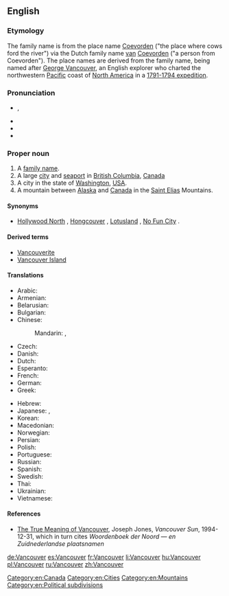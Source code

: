 ==English==

===Etymology===
The family name is from the {{etyl|nl}} place name [[Coevorden]] ("the place where cows ford the river") via the Dutch family name [[van]] [[Coevorden]] ("a person from Coevorden").  The place names are derived from the family name, being named after [[w:George Vancouver|George Vancouver]], an English explorer who charted the northwestern [[Pacific]] coast of [[North America]] in a [[w:Vancouver Expedition|1791-1794 expedition]].

===Pronunciation===
* {{IPA|/væŋˈkuː.vɚ/|/vænˈkuː.vɚ/}}, {{X-SAMPA|/v{N"ku:.v@`/|/v{n"ku:.v@`/}}
* {{audio|En-ca-Vancouver.ogg|Vancouver (Canadian)}}
* {{audio|en-us-Vancouver.ogg|Vancouver (US)}}
* {{rhymes|uːvə(r)}}

===Proper noun===
{{wikipedia|Vancouver|Vancouver, British Columbia}}
{{wikipedia|Vancouver, Washington}}
{{en-proper noun}}

# A [[family name]].
# A large [[city]] and [[seaport]] in [[British Columbia]], [[Canada]]
# A city in the state of [[Washington]], [[USA]].
# A mountain between [[Alaska]] and [[Canada]] in the [[Saint Elias]] Mountains.

====Synonyms====
* {{sense|Canadian city}} [[Hollywood North]] {{qualifier|informal}}, [[Hongcouver]] {{qualifier|informal|somewhat derogatory}}, [[Lotusland]] {{qualifier|informal}}, [[No Fun City]] {{qualifier|informal|usually pejorative}}.

====Derived terms====
* [[Vancouverite]]
* [[Vancouver Island]]

====Translations====
{{trans-top|city}}
* Arabic: {{t-|ar|فانكوفر|m|tr=fankuufar}}
* Armenian: {{t-|hy|Վանկուվեր|tr=Vankuver}}
* Belarusian: {{t-|be|Ванкувер|m|tr=Vankúver|xs=Belarusian}}
* Bulgarian: {{t-|bg|Ванкувър|m|tr=Vankúvǎr}}
* Chinese:
*: Mandarin: {{t-|cmn|溫哥華|sc=Hani}}, {{t-|cmn|温哥华|tr=Wēngēhuá|sc=Hani}}
* Czech: {{t-|cs|Vancouver|m}}
* Danish: {{t-|da|Vancouver}}
* Dutch: {{t-|nl|Vancouver}}
* Esperanto: {{t-|eo|Vankuvero|xs=Esperanto}}
* French: {{t+|fr|Vancouver}}
* German: {{t+|de|Vancouver}}
* Greek: {{t-|el|Βανκούβερ|tr=Vankoúver}}
{{trans-mid}}
* Hebrew: {{t-|he|ונקובר}}
* Japanese: {{t-|ja|ヴァンクーヴァー|tr=Vankūvā}}, {{t-|ja|バンクーバー|tr=Bankūbā}}
* Korean: {{t-|ko|밴쿠버|tr=baenkubeo|sc=Hang}}
* Macedonian: {{t|mk|Ванкувер|m|tr=Vankúver|sc=Cyrl}}
* Norwegian: {{t-|no|Vancouver}}
* Persian: {{t-|fa|ونکوور|tr=Vankuver|xs=Persian}}
* Polish: {{t+|pl|Vancouver}}
* Portuguese: {{t-|pt|Vancouver}}
* Russian: {{t-|ru|Ванкувер|m|tr=Vankúver}}
* Spanish: {{t+|es|Vancouver}}
* Swedish: {{t-|sv|Vancouver}}
* Thai: {{t-|th|แวนคูเวอร์|tr=waenkoower}}
* Ukrainian: {{t-|uk|Ванкувер|m|tr=Vankúver|xs=Ukrainian}}
* Vietnamese: {{t-|vi|Vancouver|xs=Vietnamese}}
{{trans-bottom}}

====References====
* [http://www.library.ubc.ca./jones/vanety.html The True Meaning of Vancouver], Joseph Jones, ''Vancouver Sun'', 1994-12-31, which in turn cites ''Woordenboek der Noord &mdash; en Zuidnederlandse plaatsnamen''

[[Category:en:Canada]]
[[Category:en:Cities]]
[[Category:en:Mountains]]
[[Category:en:Political subdivisions]]

[[de:Vancouver]]
[[es:Vancouver]]
[[fr:Vancouver]]
[[li:Vancouver]]
[[hu:Vancouver]]
[[pl:Vancouver]]
[[ru:Vancouver]]
[[zh:Vancouver]]